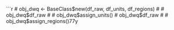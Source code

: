 ```r
# obj_dwq <- BaseClass$new(df_raw, df_units, df_regions)
# 
# obj_dwq$df_raw
# 
# obj_dwq$assign_units()
# obj_dwq$df_raw
# 
# obj_dwq$assign_regions()77y 

